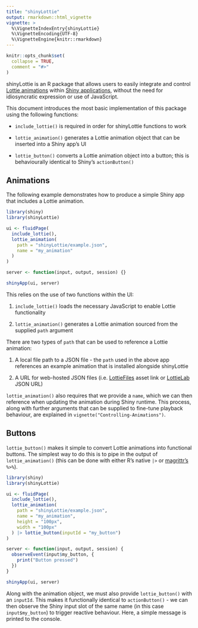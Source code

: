 ```yaml
---
title: "shinyLottie"
output: rmarkdown::html_vignette
vignette: >
  %\VignetteIndexEntry{shinyLottie}
  %\VignetteEncoding{UTF-8}
  %\VignetteEngine{knitr::rmarkdown}
---
```


```r
knitr::opts_chunk$set(
  collapse = TRUE,
  comment = "#>"
)
```

shinyLottie is an R package that allows users to easily integrate and control [Lottie animations](https://airbnb.io/lottie/#/) within [Shiny applications](https://shiny.posit.co/), without the need for idiosyncratic expression or use of JavaScript.

This document introduces the most basic implementation of this package using the following functions:

-   `include_lottie()` is required in order for shinyLottie functions to work

-   `lottie_animation()` generates a Lottie animation object that can be inserted into a Shiny app's UI

-   `lottie_button()` converts a Lottie animation object into a button; this is behaviourally identical to Shiny's `actionButton()`

## Animations

The following example demonstrates how to produce a simple Shiny app that includes a Lottie animation.

```r
library(shiny)
library(shinyLottie)

ui <- fluidPage(
  include_lottie(),
  lottie_animation(
    path = "shinyLottie/example.json",
    name = "my_animation"
  )
)

server <- function(input, output, session) {}

shinyApp(ui, server)
```

This relies on the use of two functions within the UI:

1.  `include_lottie()` loads the necessary JavaScript to enable Lottie functionality

2.  `lottie_animation()` generates a Lottie animation sourced from the supplied `path` argument

There are two types of `path` that can be used to reference a Lottie animation:

1.  A local file path to a JSON file - the `path` used in the above app references an example animation that is installed alongside shinyLottie

2.  A URL for web-hosted JSON files (i.e. [LottieFiles](https://app.lottiefiles.com/) asset link or [LottieLab](https://www.lottielab.com/?home) JSON URL)

`lottie_animation()` also requires that we provide a `name`, which we can then reference when updating the animation during Shiny runtime. This process, along with further arguments that can be supplied to fine-tune playback behaviour, are explained in `vignette("Controlling-Animations")`.

## Buttons

`lottie_button()` makes it simple to convert Lottie animations into functional buttons. The simplest way to do this is to pipe in the output of `lottie_animation()` (this can be done with either R's native `|>` or [magrittr's](https://magrittr.tidyverse.org/) `%>%`).

```r
library(shiny)
library(shinyLottie)

ui <- fluidPage(
  include_lottie(),
  lottie_animation(
    path = "shinyLottie/example.json",
    name = "my_animation",
    height = "100px",
    width = "100px"
  ) |> lottie_button(inputId = "my_button")
)

server <- function(input, output, session) {
  observeEvent(input$my_button, {
    print("Button pressed")
  })
}

shinyApp(ui, server)
```

Along with the animation object, we must also provide `lottie_button()` with an `inputId`. This makes it functionally identical to `actionButton()` - we can then observe the Shiny input slot of the same name (in this case `input$my_button`) to trigger reactive behaviour. Here, a simple message is printed to the console.
